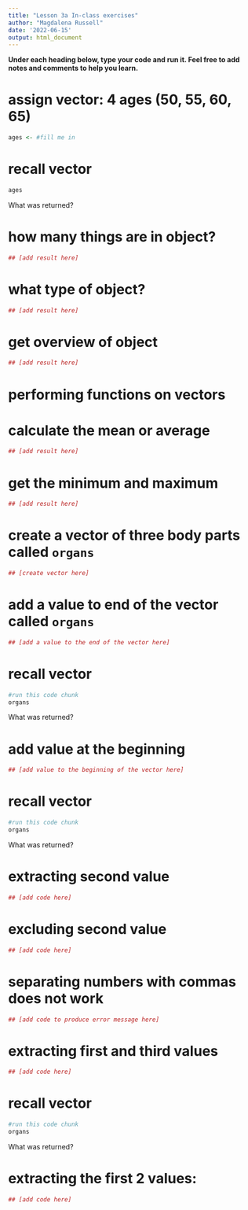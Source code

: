 ```yaml
---
title: "Lesson 3a In-class exercises"
author: "Magdalena Russell"
date: '2022-06-15'
output: html_document
---
```


__Under each heading below, type your code and run it. Feel free to add notes and comments to help you learn.__ 

# assign vector: 4 ages (50, 55, 60, 65)

```r
ages <- #fill me in

```

# recall vector

```r
ages

```

What was returned?


# how many things are in object?

```r
## [add result here]

```


# what type of object?

```r
## [add result here]

```

# get overview of object

```r
## [add result here]

```


# performing functions on vectors

# calculate the mean or average

```r
## [add result here]

```

# get the minimum and maximum

```r
## [add result here] 

```

# create a vector of three body parts called `organs` 

```r
## [create vector here]

```

# add a value to end of the vector called `organs`

```r
## [add a value to the end of the vector here]

```

# recall vector

```r
#run this code chunk
organs

```

What was returned?



# add value at the beginning

```r
## [add value to the beginning of the vector here]

```

# recall vector

```r
#run this code chunk
organs

```

What was returned?



# extracting second value

```r
## [add code here]

```

# excluding second value

```r
## [add code here]

```

# separating numbers with commas does not work

```r
## [add code to produce error message here]

```

# extracting first and third values

```r
## [add code here]

```

# recall vector

```r
#run this code chunk
organs

```

What was returned?



# extracting the first 2 values:

```r
## [add code here]

```


